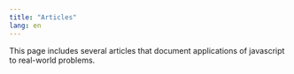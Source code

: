 ```yaml
---
title: "Articles"
lang: en
---
```


This page includes several articles that document applications of javascript to real-world problems.